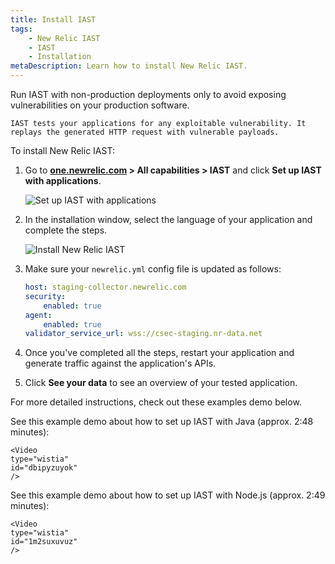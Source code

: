 ```yaml
---
title: Install IAST
tags:
    - New Relic IAST
    - IAST
    - Installation
metaDescription: Learn how to install New Relic IAST.
---
```




<Callout variant="important">
    Run IAST with non-production deployments only to avoid exposing vulnerabilities on your production software.

    IAST tests your applications for any exploitable vulnerability. It replays the generated HTTP request with vulnerable payloads.
</Callout>

To install New Relic IAST:

1. Go to **[one.newrelic.com](https://one.newrelic.com) > All capabilities > IAST** and click **Set up IAST with applications**.

    <img
        title="Set up IAST with applications"
        alt="Set up IAST with applications"
        src={iastSetup}
    />

2. In the installation window, select the language of your application and complete the steps.

    <img
        title="Install New Relic IAST"
        alt="Install New Relic IAST"
        src={iastInstall}
    />

3. Make sure your `newrelic.yml` config file is updated as follows:

    ```yml
    host: staging-collector.newrelic.com
    security:
        enabled: true
    agent:
        enabled: true
    validator_service_url: wss://csec-staging.nr-data.net
    ```

4. Once you've completed all the steps, restart your application and generate traffic against the application's APIs.

5. Click **See your data** to see an overview of your tested application.


For more detailed instructions, check out these examples demo below.

See this example demo about how to set up IAST with Java (approx. 2:48 minutes):

    <Video
    type="wistia"
    id="dbipyzuyok"
    />

See this example demo about how to set up IAST with Node.js (approx. 2:49 minutes):

    <Video
    type="wistia"
    id="1m2suxuvuz"
    />
